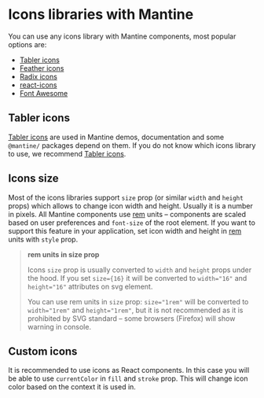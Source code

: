 

# Icons libraries with Mantine

You can use any icons library with Mantine components, most popular options are:

- [Tabler icons](https://tabler-icons.io/)
- [Feather icons](https://feathericons.com/)
- [Radix icons](https://icons.radix-ui.com/)
- [react-icons](https://react-icons.github.io/react-icons/)
- [Font Awesome](https://fontawesome.com/v5/docs/web/use-with/react)

## Tabler icons

[Tabler icons](https://tabler-icons.io/) are used in Mantine demos, documentation
and some `@mantine/` packages depend on them. If you do not know which icons library
to use, we recommend [Tabler icons](https://tabler-icons.io/).

## Icons size

Most of the icons libraries support `size` prop (or similar `width` and `height` props) which allows to change
icon width and height. Usually it is a number in pixels. All Mantine components use [rem](/styles/rem)
units – components are scaled based on user preferences and `font-size` of the root element. If you want to
support this feature in your application, set icon width and height in [rem](/styles/rem) units with `style` prop.

<Demo data={GuidesDemos.icon} />

> **rem units in size prop**
>
> Icons `size` prop is usually converted to `width` and `height` props under the hood.
> If you set `size={16}` it will be converted to `width="16"` and `height="16"` attributes
> on svg element.
>
> You can use rem units in `size` prop: `size="1rem"` will be converted to `width="1rem"` and `height="1rem"`,
> but it is not recommended as it is prohibited by SVG standard – some browsers (Firefox) will show warning in console.

## Custom icons

It is recommended to use icons as React components. In this case you will be able to use
`currentColor` in `fill` and `stroke` prop. This will change icon color based on the context
it is used in.

<Demo data={GuidesDemos.customIcon} />
